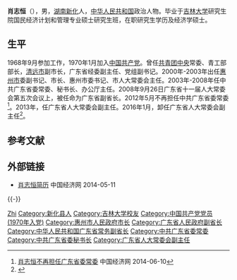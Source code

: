 '''肖志恒'''（{{bd|1953年|1月|catIdx=X肖}}），男，[[湖南|湖南]][[新化|新化]]人，[[中华人民共和国|中华人民共和国]]政治人物。毕业于[[吉林大学|吉林大学]]研究生院国民经济计划和管理专业硕士研究生班，在职研究生学历及经济学硕士。

== 生平 ==
1968年9月参加工作，1970年1月加入[[中国共产党|中国共产党]]。曾任[[中国共产主义青年团中央委员会|共青团中央]]常委、青工部部长，[[清远市|清远市]]副市长，广东省经委副主任、党组副书记。2000年-2003年出任[[惠州市|惠州市]]委副书记、市长、惠州市委书记、市人大常委会主任。2003年-2008年任中共广东省委常委、秘书长、办公厅主任。2008年9月26日广东省十一届人大常委会第五次会议上，被任命为广东省副省长。2012年5月不再担任中共广东省委常委<ref>[http://www.ce.cn/xwzx/gnsz/gdxw/201205/14/t20120514_23319915.shtml  肖志恒不再担任广东省委常委] {{Wayback|url=http://www.ce.cn/xwzx/gnsz/gdxw/201205/14/t20120514_23319915.shtml |date=20140714155222 }} 中国经济网 2014-06-10</ref>。2013年，任广东省人大常委会副主任。2016年1月，卸任广东省人大常委会副主任<ref>{{cite news|title=因到达任职年限，肖志恒、雷于蓝辞任广东省人大常委会副主任|url=http://www.thepaper.cn/newsDetail_forward_1426160|accessdate=2016-01-28|newspaper=澎湃新闻}}</ref>。

== 参考文献 ==
{{reflist}}

== 外部链接 ==
* [http://district.ce.cn/newarea/sddy/201302/04/t20130204_24093897_1.shtml 肖志恒简历] 中国经济网 2014-05-11

{{-}}
{{start box}}
{{s-ppo|cpc}}
{{s-before|[[蔡东士|蔡东士]]}}
{{s-title|[[中国共产党广东省委员会|中国共产党广东省委员会]]秘书长|2003年12月－2008年9月}}
{{s-after|[[徐少华|徐少华]]}}
{{s-before|[[李鸿忠|李鸿忠]]}}
{{s-title|[[中国共产党惠州市委员会|中国共产党惠州市委员会]]书记|2001年4月－2003年6月}}
{{s-after|[[柳锦州|柳锦州]]}}
{{s-gov|prc}}
{{s-before|[[朱小丹|朱小丹]]}}
{{s-title|[[广东省人民政府|广东省人民政府]]常务副省长|2011年－2013年}}
{{s-after|[[徐少华|徐少华]]}}
{{s-before|[[李鸿忠|李鸿忠]]}}
{{s-title|[[惠州市人民政府|惠州市人民政府]]市长|2000年4月－2001年4月}}
{{s-after|[[柳锦州|柳锦州]]}}
{{end box}}

{{团中央部门负责人}}
{{中华全国青年联合会第七届委员会}}

{{Authority control}}
{{DEFAULTSORT:Xiao肖}}
[[Category:肖姓|Zhi]]
[[Category:新化县人|Category:新化县人]]
[[Category:吉林大学校友|Category:吉林大学校友]]
[[Category:中国共产党党员_(1970年入党)|Category:中国共产党党员 (1970年入党)]]
[[Category:惠州市人民政府市长|Category:惠州市人民政府市长]]
[[Category:广东省人民政府副省长|Category:广东省人民政府副省长]]
[[Category:中华人民共和国广东省常务副省长|Category:中华人民共和国广东省常务副省长]]
[[Category:中共广东省委常委|Category:中共广东省委常委]]
[[Category:中共广东省委秘书长|Category:中共广东省委秘书长]]
[[Category:广东省人大常委会副主任|Category:广东省人大常委会副主任]]